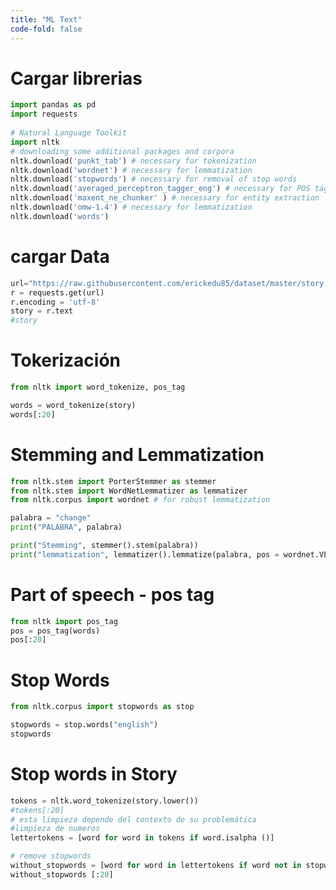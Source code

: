 ```yaml
---
title: "ML Text"
code-fold: false
---
```

# Cargar librerias 
```python
import pandas as pd
import requests
 
# Natural Language Toolkit
import nltk
# downloading some additional packages and corpora
nltk.download('punkt_tab') # necessary for tokenization
nltk.download('wordnet') # necessary for lemmatization
nltk.download('stopwords') # necessary for removal of stop words
nltk.download('averaged_perceptron_tagger_eng') # necessary for POS tagging
nltk.download('maxent_ne_chunker' ) # necessary for entity extraction
nltk.download('omw-1.4') # necessary for lemmatization
nltk.download('words')
```

# cargar Data

```python
url="https://raw.githubusercontent.com/erickedu85/dataset/master/story.txt"
r = requests.get(url)
r.encoding = 'utf-8'
story = r.text
#story

```
# Tokerización
```python
from nltk import word_tokenize, pos_tag

words = word_tokenize(story)
words[:20]
```

# Stemming and Lemmatization

```python
from nltk.stem import PorterStemmer as stemmer
from nltk.stem import WordNetLemmatizer as lemmatizer
from nltk.corpus import wordnet # for robust lemmatization

palabra = "change"
print("PALABRA", palabra)

print("Stemming", stemmer().stem(palabra))
print("lemmatization", lemmatizer().lemmatize(palabra, pos = wordnet.VERB))
```
# Part of speech - pos tag
```python
from nltk import pos_tag
pos = pos_tag(words)
pos[:20]
```

# Stop Words

```python
from nltk.corpus import stopwords as stop

stopwords = stop.words("english")
stopwords   

```
# Stop words in Story

```python
tokens = nltk.word_tokenize(story.lower())
#tokens[:20]
# esta limpieza depende del contexto de su problemática
#limpieza de numeros 
lettertokens = [word for word in tokens if word.isalpha ()]

# remove stopwords
without_stopwords = [word for word in lettertokens if word not in stopwords]
without_stopwords [:20]

```

